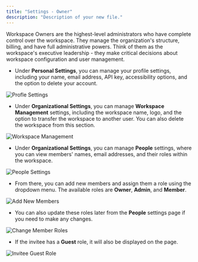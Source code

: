 ```yaml
---
title: "Settings - Owner"
description: "Description of your new file."
---
```


Workspace Owners are the highest-level administrators who have complete control over the workspace. They manage the organization's structure, billing, and have full administrative powers. Think of them as the workspace's executive leadership - they make critical decisions about workspace configuration and user management.

- Under **Personal Settings**, you can manage your profile settings, including your name, email address, API key, accessibility options, and the option to delete your account.

![Profle Settings](/Settings-accountsettings\(14\).png)

- Under **Organizational Settings**, you can manage **Workspace Management** settings, including the workspace name, logo, and the option to transfer the workspace to another user. You can also delete the workspace from this section.

![Workspace Management](/images/owner1.png)

- Under **Organizational Settings**, you can manage **People** settings, where you can view members' names, email addresses, and their roles within the workspace.

![People Settings](/images/owner2.png)

- From there, you can add new members and assign them a role using the dropdown menu. The available roles are **Owner**, **Admin**, and **Member**.

![Add New Members](/images/owner3.png)

- You can also update these roles later from the **People** settings page if you need to make any changes.

![Change Member Roles](/images/owner4.png)

- If the invitee has a **Guest** role, it will also be displayed on the page.

![Invitee Guest Role](/images/owner5.png)



